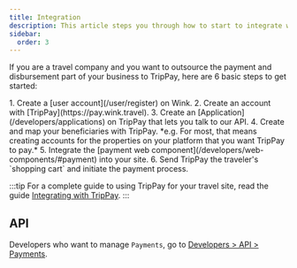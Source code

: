 ```yaml
---
title: Integration
description: This article steps you through how to start to integrate with TripPay.
sidebar:
  order: 3
---
```



If you are a travel company and you want to outsource the payment and disbursement part of your business to TripPay, here are 6 basic steps to get started:

<Steps>
1. Create a [user account](/user/register) on Wink.
2. Create an account with [TripPay](https://pay.wink.travel).
3. Create an [Application](/developers/applications) on TripPay that lets you talk to our API.
4. Create and map your beneficiaries with TripPay. *e.g. For most, that means creating accounts for the properties on your platform that you want TripPay to pay.*
5. Integrate the [payment web component](/developers/web-components/#payment) into your site.
6. Send TripPay the traveler's `shopping cart` and initiate the payment process.
</Steps>

:::tip
For a complete guide to using TripPay for your travel site, read the guide [Integrating with TripPay](/guides/integrating-with-trip-pay).
:::

## API

Developers who want to manage `Payments`, go to [Developers > API > Payments](/developers/apis/#payment-api).